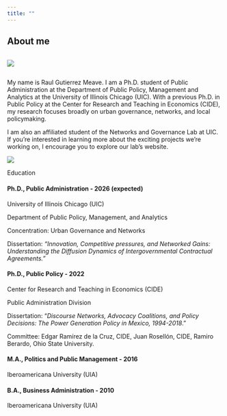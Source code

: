 ```yaml
---
title: ""
---
```


## About me

::: columns
![](Images/Profile_photo.jpeg)
:::

My name is Raul Gutierrez Meave. I am a Ph.D. student of Public Administration at the Department of Public Policy, Management and Analytics at the University of Illinois Chicago (UIC). With a previous Ph.D. in Public Policy at the Center for Research and Teaching in Economics (CIDE), my research focuses broadly on urban governance, networks, and local policymaking.

I am also an affiliated student of the Networks and Governance Lab at UIC. If you're interested in learning more about the exciting projects we're working on, I encourage you to explore our lab's website.

![](Images/NGL_Logo.jpg)

Education

#### **Ph.D., Public Administration - 2026 (expected)**

University of Illinois Chicago (UIC)

Department of Public Policy, Management, and Analytics

Concentration: Urban Governance and Networks

Dissertation: *“Innovation, Competitive pressures, and Networked Gains: Understanding the Diffusion Dynamics of Intergovernmental Contractual Agreements.”*

#### **Ph.D., Public Policy - 2022**

Center for Research and Teaching in Economics (CIDE)

Public Administration Division

Dissertation: “*Discourse Networks, Advocacy Coalitions, and Policy Decisions: The Power Generation Policy in Mexico, 1994-2018*.”

Committee: Edgar Ramírez de la Cruz, CIDE, Juan Rosellón, CIDE, Ramiro Berardo, Ohio State University. 

#### **M.A., Politics and Public Management - 2016**

Iberoamericana University (UIA)

#### **B.A., Business Administration - 2010**

Iberoamericana University (UIA)
